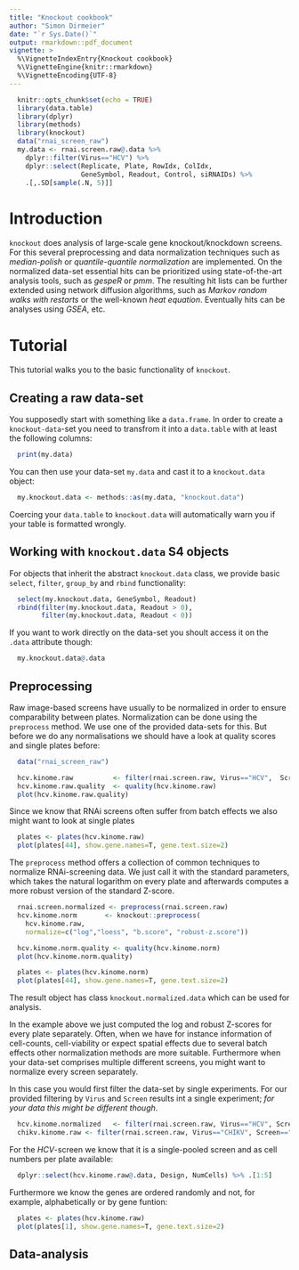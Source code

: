 ```yaml
---
title: "Knockout cookbook"
author: "Simon Dirmeier"
date: "`r Sys.Date()`"
output: rmarkdown::pdf_document
vignette: >
  %\VignetteIndexEntry{Knockout cookbook}
  %\VignetteEngine{knitr::rmarkdown}
  %\VignetteEncoding{UTF-8}
---
```


```r
  knitr::opts_chunk$set(echo = TRUE)
  library(data.table)
  library(dplyr)
  library(methods)
  library(knockout)
  data("rnai_screen_raw")
  my.data <- rnai.screen.raw@.data %>% 
    dplyr::filter(Virus=="HCV") %>%
    dplyr::select(Replicate, Plate, RowIdx, ColIdx, 
                  GeneSymbol, Readout, Control, siRNAIDs) %>% 
    .[,.SD[sample(.N, 5)]]
```

# Introduction

`knockout` does analysis of large-scale gene knockout/knockdown screens.
 For this several preprocessing and data normalization techniques such as
 *median-polish* or *quantile-quantile normalization* are implemented.
 On the normalized data-set essential hits can be prioritized using 
 state-of-the-art analysis tools, such as *gespeR* or *pmm*. 
 The resulting hit lists can be further extended using network diffusion 
 algorithms, such as *Markov random walks with restarts* or the well-known
 *heat equation*. Eventually hits can be analyses using *GSEA*, etc.

# Tutorial

This tutorial walks you to the basic functionality of `knockout`.

## Creating a raw data-set

You supposedly start with something like a `data.frame`. In order to create a 
`knockout-data`-set you need to transfrom it into a `data.table` with at least 
the following columns:

```r
  print(my.data)
```

You can then use your data-set `my.data` and cast it to a `knockout.data` object:

```r
  my.knockout.data <- methods::as(my.data, "knockout.data")
```

Coercing your `data.table` to `knockout.data` will automatically warn you if 
your table is formatted wrongly.

## Working with `knockout.data` S4 objects

For objects that inherit the abstract `knockout.data` class, we provide basic 
`select`, `filter`, `group_by` and `rbind` functionality:

```r
  select(my.knockout.data, GeneSymbol, Readout)
  rbind(filter(my.knockout.data, Readout > 0),
        filter(my.knockout.data, Readout < 0))
```

If you want to work directly on the data-set you shoult access it on the `.data` attribute though:

```r
  my.knockout.data@.data
```

## Preprocessing

Raw image-based screens have usually to be normalized in order to ensure
comparability between plates. Normalization can be done using the `preprocess` 
method. We use one of the provided data-sets for this. But before we do any normalisations 
we should have a look at quality scores and single plates before:

```r
  data("rnai_screen_raw")
```

```r
  hcv.kinome.raw          <- filter(rnai.screen.raw, Virus=="HCV",  Screen=="Kinome")
  hcv.kinome.raw.quality  <- quality(hcv.kinome.raw)
  plot(hcv.kinome.raw.quality)
```

Since we know that RNAi screens often suffer from batch effects we also might want to look at single plates

```r
  plates <- plates(hcv.kinome.raw)
  plot(plates[44], show.gene.names=T, gene.text.size=2)
```

The `preprocess` method offers a collection of common techniques to normalize 
RNAi-screening data. We just call it with the standard parameters, which takes the natural 
logarithm on every plate and afterwards computes a more robust version of the standard Z-score.

```r
  rnai.screen.normalized <- preprocess(rnai.screen.raw)
  hcv.kinome.norm       <- knockout::preprocess(
    hcv.kinome.raw,
    normalize=c("log","loess", "b.score", "robust-z.score"))
```

```r
  hcv.kinome.norm.quality <- quality(hcv.kinome.norm)
  plot(hcv.kinome.norm.quality)
```

```r
  plates <- plates(hcv.kinome.norm)
  plot(plates[44], show.gene.names=T, gene.text.size=2)
```

The result object has class `knockout.normalized.data` which can be used for analysis. 

In the example above we just computed the log and robust Z-scores for every 
plate separately. Often, when we have for instance information of cell-counts, 
cell-viability or expect spatial effects due to several batch effects other 
normalization methods are more suitable. Furthermore when your data-set 
comprises multiple different screens, you might want to normalize every screen 
separately. 

In this case you would first filter the data-set by single experiments. For our provided 
filtering by `Virus` and `Screen` results int a single experiment; 
*for your data this might be different though*.

```r
  hcv.kinome.normalized   <- filter(rnai.screen.raw, Virus=="HCV", Screen=="Kinome")
  chikv.kinome.raw <- filter(rnai.screen.raw, Virus=="CHIKV", Screen=="Kinome")
```

For the *HCV*-screen we know that it is a single-pooled screen and as cell numbers per plate available:

```r
  dplyr::select(hcv.kinome.raw@.data, Design, NumCells) %>% .[1:5]
```
Furthermore we know the genes are ordered randomly and not, for example, alphabetically or by gene funtion:

```r
  plates <- plates(hcv.kinome.raw)
  plot(plates[1], show.gene.names=T, gene.text.size=2)
```

## Data-analysis

